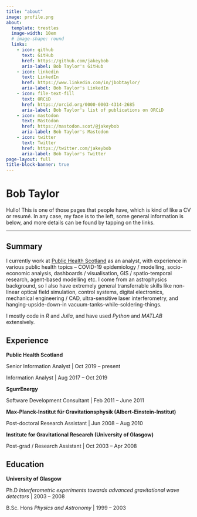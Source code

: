 ```yaml
---
title: "about"
image: profile.png
about:
  template: trestles
  image-width: 10em
  # image-shape: round
  links:
    - icon: github
      text: GitHub
      href: https://github.com/jakeybob
      aria-label: Bob Taylor's GitHub
    - icon: linkedin
      text: LinkedIn
      href: https://www.linkedin.com/in/jbobtaylor/
      aria-label: Bob Taylor's LinkedIn
    - icon: file-text-fill
      text: ORCiD
      href: https://orcid.org/0000-0003-4314-2685
      aria-label: Bob Taylor's list of publications on ORCiD
    - icon: mastodon
      text: Mastodon
      href: https://mastodon.scot/@jakeybob
      aria-label: Bob Taylor's Mastodon
    - icon: twitter
      text: Twitter
      href: https://twitter.com/jakeybob
      aria-label: Bob Taylor's Twitter
page-layout: full
title-block-banner: true
---
```


# Bob Taylor


Hullo! This is one of those pages that people have, which is kind of like a CV or resumé. In any case, my face is to the left, some general information is below, and more details can be found by tapping on the links.

---

## Summary

I currently work at [Public Health Scotland](https://publichealthscotland.scot) as an analyst, with experience in various public health topics – COVID-19 epidemiology / modelling, socio-economic analysis, dashboards / visualisation, GIS / spatio-temporal research, agent-based modelling etc. I come from an astrophysics background, so I also have extremely general transferrable skills like non-linear optical field simulation, control systems, digital electronics, mechanical engineering / CAD, ultra-sensitive laser interferometry, and hanging-upside-down-in vacuum-tanks-while-soldering-things.

I mostly code in *R* and *Julia*, and have used *Python* and *MATLAB* extensively.

## Experience

**Public Health Scotland** 

Senior Information Analyst | Oct 2019 – present

Information Analyst | Aug 2017 – Oct 2019

**SgurrEnergy** 

Software Development Consultant | Feb 2011 – June 2011

**Max-Planck-Institut für Gravitationsphysik (Albert-Einstein-Institut)** 

Post-doctoral Research Assistant | Jun 2008 – Aug 2010

**Institute for Gravitational Research (University of Glasgow)** 

Post-grad / Research Assistant | Oct 2003 – Apr 2008


## Education

**University of Glasgow**

Ph.D *Interferometric experiments towards advanced gravitational wave detectors* | 2003 – 2008

B.Sc. Hons *Physics and Astronomy* | 1999 – 2003


<!-- mastodon rel link for account authentication -->
<a rel="me" href="https://mastodon.scot/@jakeybob"></a>
<!-- mastodon rel link for account authentication -->
